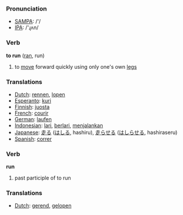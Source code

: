 === Pronunciation ===
*[[w:SAMPA|SAMPA]]: /'/
*[[w:IPA|IPA]]: /'ɻʌn/

=== Verb ===

'''to run''' ([[ran]], run)

# to [[move]] forward quickly using only one's own [[leg]]s

=== Translations ===
*[[Dutch]]: [[rennen]], [[lopen]]
*[[Esperanto]]: [[kuri]]
*[[Finnish]]: [[juosta]]
*[[French]]: [[courir]]
*[[German]]: [[laufen]]
*[[Indonesian]]: [[lari]], [[lari|berlari]], [[jalan|menjalankan]]
*[[Japanese]]: [[走る]] ([[はしる]], hashiru), [[走らせる]] ([[はしらせる]], hashiraseru)
*[[Spanish]]: [[correr]]


=== Verb ===

'''run'''

# past participle of to run

=== Translations ===
*[[Dutch]]: [[gerend]], [[gelopen]]